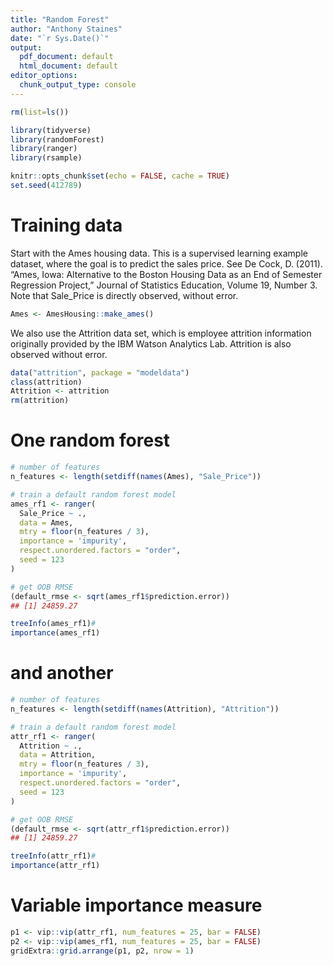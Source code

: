 ```yaml
---
title: "Random Forest"
author: "Anthony Staines"
date: "`r Sys.Date()`"
output:
  pdf_document: default
  html_document: default
editor_options:
  chunk_output_type: console
---
```


```r
rm(list=ls())

library(tidyverse)
library(randomForest)
library(ranger)
library(rsample)

knitr::opts_chunk$set(echo = FALSE, cache = TRUE)
set.seed(412789)
```

# Training data

Start with the Ames housing data. This is a supervised learning example dataset, where the goal is to predict the sales price. See De Cock, D. (2011). "Ames, Iowa: Alternative to the Boston Housing Data as an End of Semester Regression Project," Journal of Statistics Education, Volume 19, Number 3.
Note that Sale_Price is directly observed, without error.

```r
Ames <- AmesHousing::make_ames()

```

We also use the Attrition data set, which is employee attrition information originally provided by the IBM Watson Analytics Lab. Attrition is also observed without error.

```r
data("attrition", package = "modeldata")
class(attrition)
Attrition <- attrition
rm(attrition)

```


# One random forest

```r
# number of features
n_features <- length(setdiff(names(Ames), "Sale_Price"))

# train a default random forest model
ames_rf1 <- ranger(
  Sale_Price ~ ., 
  data = Ames,
  mtry = floor(n_features / 3),
  importance = 'impurity',
  respect.unordered.factors = "order",
  seed = 123
)

# get OOB RMSE
(default_rmse <- sqrt(ames_rf1$prediction.error))
## [1] 24859.27

treeInfo(ames_rf1)#  
importance(ames_rf1)
```


# and another


```r
# number of features
n_features <- length(setdiff(names(Attrition), "Attrition"))

# train a default random forest model
attr_rf1 <- ranger(
  Attrition ~ ., 
  data = Attrition,
  mtry = floor(n_features / 3),
  importance = 'impurity',
  respect.unordered.factors = "order",
  seed = 123
)

# get OOB RMSE
(default_rmse <- sqrt(attr_rf1$prediction.error))
## [1] 24859.27

treeInfo(attr_rf1)#  
importance(attr_rf1)

```
# Variable importance measure

```r

p1 <- vip::vip(attr_rf1, num_features = 25, bar = FALSE)
p2 <- vip::vip(ames_rf1, num_features = 25, bar = FALSE)
gridExtra::grid.arrange(p1, p2, nrow = 1)

```
